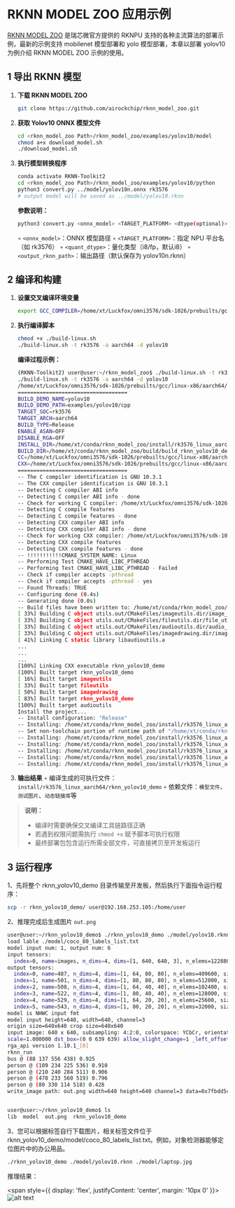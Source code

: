 #  RKNN MODEL ZOO 应用示例

[RKNN MODEL ZOO](https://github.com/airockchip/rknn_model_zoo) 是瑞芯微官方提供的 RKNPU 支持的各种主流算法的部署示例，最新的示例支持 mobilenet 模型部署和 yolo 模型部署，本章以部署 yolov10 为例介绍 RKNN MODEL ZOO 示例的使用。

## 1 导出 RKNN 模型

1. **下载 RKNN MODEL ZOO**
    ```bash
    git clone https://github.com/airockchip/rknn_model_zoo.git
    ```

2. **获取 Yolov10 ONNX 模型文件**
    ```bash
    cd <rknn_model_zoo Path>/rknn_model_zoo/examples/yolov10/model
    chmod a+x download_model.sh
    ./download_model.sh
    ```

3. **执行模型转换程序**
    ```bash
    conda activate RKNN-Toolkit2
    cd <rknn_model_zoo Path>/rknn_model_zoo/examples/yolov10/python
    python3 convert.py ../model/yolov10n.onnx rk3576
    # output model will be saved as ../model/yolov10.rknn
    ```

    **参数说明：**
    ```bash
    python3 convert.py <onnx_model> <TARGET_PLATFORM> <dtype(optional)> <output_rknn_path(optional)>
    ```
    ◦ `<onnx_model>`：ONNX 模型路径
    ◦ `<TARGET_PLATFORM>`：指定 NPU 平台名（如 rk3576）
    ◦ `<quant_dtype>`：量化类型（i8/fp，默认i8）
    ◦ `<output_rknn_path>`：输出路径（默认保存为 yolov10n.rknn）

## 2 编译和构建

1. **设置交叉编译环境变量**
    ```bash
    export GCC_COMPILER=/home/xt/Luckfox/omni3576/sdk-1026/prebuilts/gcc/linux-x86/aarch64/gcc-arm-10.3-2021.07-x86_64-aarch64-none-linux-gnu/bin/aarch64-none-linux-gnu
    ```

2. **执行编译脚本**
    ```bash
    chmod +x ./build-linux.sh
    ./build-linux.sh -t rk3576 -a aarch64 -d yolov10
    ```

    **编译过程示例：**
    ```bash
    (RKNN-Toolkit2) user@user:~/rknn_model_zoo$ ./build-linux.sh -t rk3576 -a aarch64 -d yolov10
    ./build-linux.sh -t rk3576 -a aarch64 -d yolov10
    /home/xt/Luckfox/omni3576/sdk-1026/prebuilts/gcc/linux-x86/aarch64/gcc-arm-10.3-2021.07-x86_64-aarch64-none-linux-gnu/bin/aarch64-none-linux-gnu
    ===================================
    BUILD_DEMO_NAME=yolov10
    BUILD_DEMO_PATH=examples/yolov10/cpp
    TARGET_SOC=rk3576
    TARGET_ARCH=aarch64
    BUILD_TYPE=Release
    ENABLE_ASAN=OFF
    DISABLE_RGA=OFF
    INSTALL_DIR=/home/xt/conda/rknn_model_zoo/install/rk3576_linux_aarch64/rknn_yolov10_demo
    BUILD_DIR=/home/xt/conda/rknn_model_zoo/build/build_rknn_yolov10_demo_rk3576_linux_aarch64_Release
    CC=/home/xt/Luckfox/omni3576/sdk-1026/prebuilts/gcc/linux-x86/aarch64/gcc-arm-10.3-2021.07-x86_64-aarch64-none-linux-gnu/bin/aarch64-none-linux-gnu-gcc
    CXX=/home/xt/Luckfox/omni3576/sdk-1026/prebuilts/gcc/linux-x86/aarch64/gcc-arm-10.3-2021.07-x86_64-aarch64-none-linux-gnu/bin/aarch64-none-linux-gnu-g++
    ===================================
    -- The C compiler identification is GNU 10.3.1
    -- The CXX compiler identification is GNU 10.3.1
    -- Detecting C compiler ABI info
    -- Detecting C compiler ABI info - done
    -- Check for working C compiler: /home/xt/Luckfox/omni3576/sdk-1026/prebuilts/gcc/linux-x86/aarch64/gcc-arm-10.3-2021.07-x86_64-aarch64-none-linux-gnu/bin/aarch64-none-linux-gnu-gcc - skipped
    -- Detecting C compile features
    -- Detecting C compile features - done
    -- Detecting CXX compiler ABI info
    -- Detecting CXX compiler ABI info - done
    -- Check for working CXX compiler: /home/xt/Luckfox/omni3576/sdk-1026/prebuilts/gcc/linux-x86/aarch64/gcc-arm-10.3-2021.07-x86_64-aarch64-none-linux-gnu/bin/aarch64-none-linux-gnu-g++ - skipped
    -- Detecting CXX compile features
    -- Detecting CXX compile features - done
    -- !!!!!!!!!!!CMAKE_SYSTEM_NAME: Linux
    -- Performing Test CMAKE_HAVE_LIBC_PTHREAD
    -- Performing Test CMAKE_HAVE_LIBC_PTHREAD - Failed
    -- Check if compiler accepts -pthread
    -- Check if compiler accepts -pthread - yes
    -- Found Threads: TRUE  
    -- Configuring done (0.4s)
    -- Generating done (0.0s)
    -- Build files have been written to: /home/xt/conda/rknn_model_zoo/build/build_rknn_yolov10_demo_rk3576_linux_aarch64_Release
    [ 33%] Building C object utils.out/CMakeFiles/imageutils.dir/image_utils.c.o
    [ 33%] Building C object utils.out/CMakeFiles/fileutils.dir/file_utils.c.o
    [ 33%] Building C object utils.out/CMakeFiles/audioutils.dir/audio_utils.c.o
    [ 33%] Building C object utils.out/CMakeFiles/imagedrawing.dir/image_drawing.c.o
    [ 41%] Linking C static library libaudioutils.a
    ...
    ...
    ...
    [100%] Linking CXX executable rknn_yolov10_demo
    [100%] Built target rknn_yolov10_demo
    [ 16%] Built target imageutils
    [ 33%] Built target fileutils
    [ 50%] Built target imagedrawing
    [ 83%] Built target rknn_yolov10_demo
    [100%] Built target audioutils
    Install the project...
    -- Install configuration: "Release"
    -- Installing: /home/xt/conda/rknn_model_zoo/install/rk3576_linux_aarch64/rknn_yolov10_demo/./rknn_yolov10_demo
    -- Set non-toolchain portion of runtime path of "/home/xt/conda/rknn_model_zoo/install/rk3576_linux_aarch64/rknn_yolov10_demo/./rknn_yolov10_demo" to "$ORIGIN/../lib"
    -- Installing: /home/xt/conda/rknn_model_zoo/install/rk3576_linux_aarch64/rknn_yolov10_demo/model/bus.jpg
    -- Installing: /home/xt/conda/rknn_model_zoo/install/rk3576_linux_aarch64/rknn_yolov10_demo/model/coco_80_labels_list.txt
    -- Installing: /home/xt/conda/rknn_model_zoo/install/rk3576_linux_aarch64/rknn_yolov10_demo/model/yolov10.rknn
    -- Installing: /home/xt/conda/rknn_model_zoo/install/rk3576_linux_aarch64/rknn_yolov10_demo/lib/librknnrt.so
    -- Installing: /home/xt/conda/rknn_model_zoo/install/rk3576_linux_aarch64/rknn_yolov10_demo/lib/librga.so
    ```

3. **输出结果**
    ◦ 编译生成的可执行文件：`install/rk3576_linux_aarch64/rknn_yolov10_demo`
    ◦ 依赖文件：`模型文件`、`测试图片`、`动态链接库`等

> **说明：**
> - 编译时需要确保交叉编译工具链路径正确
> - 若遇到权限问题需执行 `chmod +x` 赋予脚本可执行权限
> - 最终部署包包含运行所需全部文件，可直接拷贝至开发板运行

## 3 运行程序
1、先将整个 rknn_yolov10_demo 目录传输至开发板，然后执行下面指令运行程序：
```bash
scp -r rknn_yolov10_demo/ user@192.168.253.105:/home/user

```
2、推理完成后生成图片 `out.png`
```bash
user@user:~/rknn_yolov10_demo$ ./rknn_yolov10_demo ./model/yolov10.rknn ./model/bus.jpg 
load lable ./model/coco_80_labels_list.txt
model input num: 1, output num: 6
input tensors:
  index=0, name=images, n_dims=4, dims=[1, 640, 640, 3], n_elems=1228800, size=1228800, fmt=NHWC, type=INT8, qnt_type=AFFINE, zp=-128, scale=0.003922
output tensors:
  index=0, name=487, n_dims=4, dims=[1, 64, 80, 80], n_elems=409600, size=409600, fmt=NCHW, type=INT8, qnt_type=AFFINE, zp=-38, scale=0.114574
  index=1, name=501, n_dims=4, dims=[1, 80, 80, 80], n_elems=512000, size=512000, fmt=NCHW, type=INT8, qnt_type=AFFINE, zp=-128, scale=0.002001
  index=2, name=508, n_dims=4, dims=[1, 64, 40, 40], n_elems=102400, size=102400, fmt=NCHW, type=INT8, qnt_type=AFFINE, zp=-57, scale=0.095044
  index=3, name=522, n_dims=4, dims=[1, 80, 40, 40], n_elems=128000, size=128000, fmt=NCHW, type=INT8, qnt_type=AFFINE, zp=-128, scale=0.003505
  index=4, name=529, n_dims=4, dims=[1, 64, 20, 20], n_elems=25600, size=25600, fmt=NCHW, type=INT8, qnt_type=AFFINE, zp=-58, scale=0.061253
  index=5, name=543, n_dims=4, dims=[1, 80, 20, 20], n_elems=32000, size=32000, fmt=NCHW, type=INT8, qnt_type=AFFINE, zp=-128, scale=0.003792
model is NHWC input fmt
model input height=640, width=640, channel=3
origin size=640x640 crop size=640x640
input image: 640 x 640, subsampling: 4:2:0, colorspace: YCbCr, orientation: 1
scale=1.000000 dst_box=(0 0 639 639) allow_slight_change=1 _left_offset=0 _top_offset=0 padding_w=0 padding_h=0
rga_api version 1.10.1_[0]
rknn_run
bus @ (88 137 556 438) 0.925
person @ (109 234 225 536) 0.910
person @ (210 240 284 511) 0.906
person @ (478 233 560 519) 0.796
person @ (80 330 114 518) 0.428
write_image path: out.png width=640 height=640 channel=3 data=0x7fbdd5c010


user@user:~/rknn_yolov10_demo$ ls
lib  model  out.png  rknn_yolov10_demo
```
3、您可以根据标签自行下载图片，相关标签文件位于 rknn_yolov10_demo/model/coco_80_labels_list.txt。例如，对象检测器能够定位图片中的办公用品。

```bash
./rknn_yolov10_demo ./model/yolov10.rknn ./model/laptop.jpg 
```
推理结果：

<span style={{ 
  display: 'flex', 
  justifyContent: 'center',
  margin: '10px 0'
}}>
![alt text](./static/image.png)
</span>